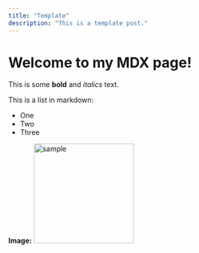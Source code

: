 ```yaml
---
title: "Template"
description: "This is a template post."
---
```

# Welcome to my MDX page!

This is some **bold** and _italics_ text.

This is a list in markdown:

- One
- Two
- Three

**Image:**
<img src="/images/topLandscape.jpg" alt="sample" width="200" height="200" />
